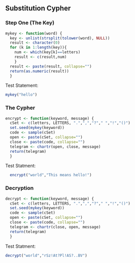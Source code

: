 ## Substitution Cypher 

### Step One (The Key)
```r
mykey <- function(word) {
  key <- unlist(strsplit(tolower(word), NULL))
  result <- character(0)
  for (k in 1:length(key)){
    num <- which(key[k]==letters)
    result <- c(result,num)
    }
  result <- paste(result, collapse="")
  return(as.numeric(result))
  }
```
Test Statement:
```r
mykey("hello")
```

### The Cypher
```r
encrypt <- function(keyword, message) {
  cSet <- c(letters, LETTERS, ".",",","?"," ","!","()")
  set.seed(mykey(keyword))
  code <- sample(cSet)
  open <- paste(cSet, collapse="")
  close <- paste(code, collapse="")
  telegram <- chartr(open, close, message)
  return(telegram)
  }
```
Test Statment: 
```r
  encrypt("world","This means hello!")
```

### Decryption 
```r
decrypt <- function(keyword, message) {
  cSet <- c(letters, LETTERS, ".",",","?"," ","!","()")
  set.seed(mykey(keyword))
  code <- sample(cSet)
  open <- paste(cSet, collapse="")
  close <- paste(code, collapse="")
  telegram <- chartr(close, open, message)
  return(telegram)
  }
```
Test Statment:
```r
decrypt("world","rSz!At?Pl!AS?..BV")
```